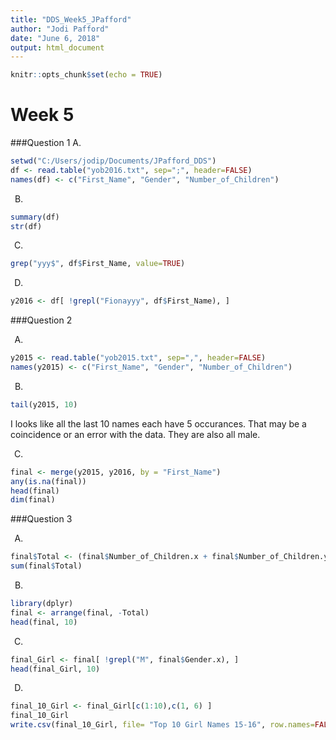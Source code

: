```yaml
---
title: "DDS_Week5_JPafford"
author: "Jodi Pafford"
date: "June 6, 2018"
output: html_document
---
```


```r
knitr::opts_chunk$set(echo = TRUE)
```

# Week 5
###Question 1
A.

```r
setwd("C:/Users/jodip/Documents/JPafford_DDS")
df <- read.table("yob2016.txt", sep=";", header=FALSE)
names(df) <- c("First_Name", "Gender", "Number_of_Children")
```

B. 

```r
summary(df)
str(df)
```

C. 

```r
grep("yyy$", df$First_Name, value=TRUE)
```

D. 

```r
y2016 <- df[ !grepl("Fionayyy", df$First_Name), ]
```

###Question 2

A.

```r
y2015 <- read.table("yob2015.txt", sep=",", header=FALSE)
names(y2015) <- c("First_Name", "Gender", "Number_of_Children")
```

B.

```r
tail(y2015, 10)
```
I looks like all the last 10 names each have 5 occurances.  That may be a coincidence or an error with the data.  They are also all male.

C.

```r
final <- merge(y2015, y2016, by = "First_Name")
any(is.na(final))
head(final)
dim(final)
```

###Question 3

A.

``` r
final$Total <- (final$Number_of_Children.x + final$Number_of_Children.y)
sum(final$Total)
```

B. 

```r
library(dplyr)
final <- arrange(final, -Total)
head(final, 10)
```

C. 

```r
final_Girl <- final[ !grepl("M", final$Gender.x), ]
head(final_Girl, 10)
```

D. 

```r
final_10_Girl <- final_Girl[c(1:10),c(1, 6) ]
final_10_Girl
write.csv(final_10_Girl, file= "Top 10 Girl Names 15-16", row.names=FALSE)
```

